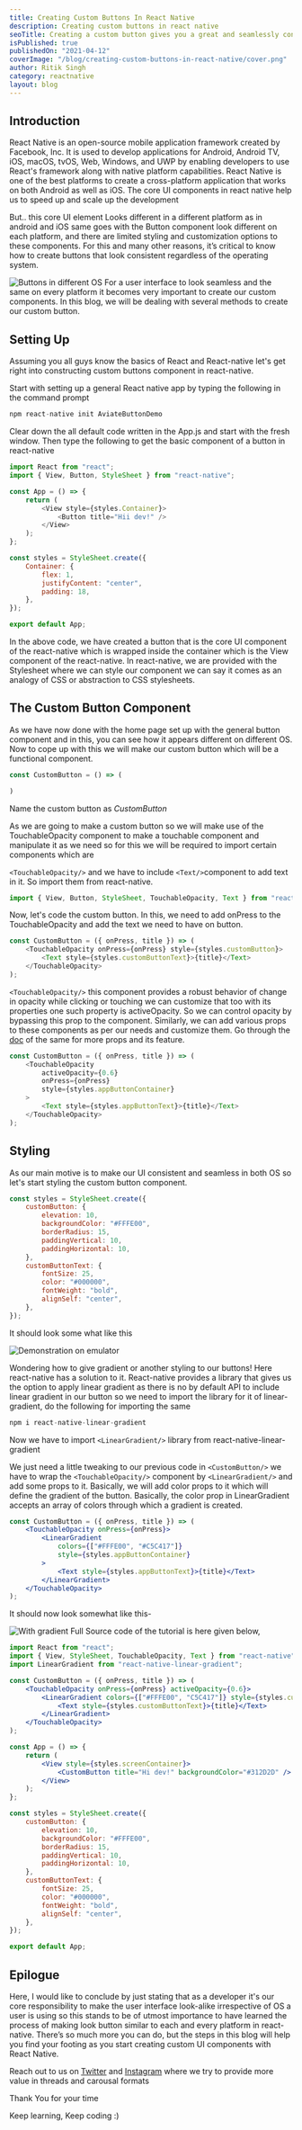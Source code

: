 ```yaml
---
title: Creating Custom Buttons In React Native
description: Creating custom buttons in react native
seoTitle: Creating a custom button gives you a great and seamlessly consistent UI irrespective of OS. This becomes of utmost importance to implement as the core UI button of react-native looks different in different OS.
isPublished: true
publishedOn: "2021-04-12"
coverImage: "/blog/creating-custom-buttons-in-react-native/cover.png"
author: Ritik Singh
category: reactnative
layout: blog
---
```


## Introduction

React Native is an open-source mobile application framework created by Facebook, Inc. It is used to develop applications for Android, Android TV, iOS, macOS, tvOS, Web, Windows, and UWP by enabling developers to use React's framework along with native platform capabilities. React Native is one of the best platforms to create a cross-platform application that works on both Android as well as iOS. The core UI components in react native help us to speed up and scale up the development

But.. this core UI element Looks different in a different platform as in android and iOS same goes with the Button component look different on each platform, and there are limited styling and customization options to these components. For this and many other reasons, it’s critical to know how to create buttons that look consistent regardless of the operating system.

<!-- ![Buttons in different OS](/blog/creating-custom-buttons-in-react-native/react-native-1.png) -->

![Buttons in different OS](/blog/creating-custom-buttons-in-react-native/react-native-1.png)
For a user interface to look seamless and the same on every platform it becomes very important to create our custom components. In this blog, we will be dealing with several methods to create our custom button.

<!--EndFragment-->

<!--StartFragment-->

## Setting Up

Assuming you all guys know the basics of React and React-native let's get right into constructing custom buttons component in react-native.

Start with setting up a general React native app by typing the following in the command prompt

<!--EndFragment-->

```javascript
npm react-native init AviateButtonDemo
```

<!--StartFragment-->

Clear down the all default code written in the App.js and start with the fresh window. Then type the following to get the basic component of a button in react-native

<!--EndFragment-->

```javascript
import React from "react";
import { View, Button, StyleSheet } from "react-native";

const App = () => {
	return (
		<View style={styles.Container}>
			<Button title="Hii dev!" />
		</View>
	);
};

const styles = StyleSheet.create({
	Container: {
		flex: 1,
		justifyContent: "center",
		padding: 18,
	},
});

export default App;
```

<!--StartFragment-->

In the above code, we have created a button that is the core UI component of the react-native which is wrapped inside the container which is the View component of the react-native. In react-native, we are provided with the Stylesheet where we can style our component we can say it comes as an analogy of CSS or abstraction to CSS stylesheets.

<!--EndFragment-->

<!--StartFragment-->

## The Custom Button Component

As we have now done with the home page set up with the general button component and in this, you can see how it appears different on different OS. Now to cope up with this we will make our custom button which will be a functional component.

<!--EndFragment-->

```javascript
const CustomButton = () => (

)
```

<!--StartFragment-->

Name the custom button as _CustomButton_

As we are going to make a custom button so we will make use of the TouchableOpacity component to make a touchable component and manipulate it as we need so for this we will be required to import certain components which are

`<TouchableOpacity/>` and we have to include `<Text/>`component to add text in it. So import them from react-native.

<!--EndFragment-->

```javascript
import { View, Button, StyleSheet, TouchableOpacity, Text } from "react-native";
```

<!--StartFragment-->

Now, let's code the custom button. In this, we need to add onPress to the TouchableOpacity and add the text we need to have on button.

<!--EndFragment-->

```javascript
const CustomButton = ({ onPress, title }) => (
	<TouchableOpacity onPress={onPress} style={styles.customButton}>
		<Text style={styles.customButtonText}>{title}</Text>
	</TouchableOpacity>
);
```

<!--StartFragment-->

`<TouchableOpacity/>` this component provides a robust behavior of change in opacity while clicking or touching we can customize that too with its properties one such property is activeOpacity. So we can control opacity by bypassing this prop to the component. Similarly, we can add various props to these components as per our needs and customize them. Go through the [doc](https://reactnative.dev/docs/touchableopacity) of the same for more props and its feature.

<!--EndFragment-->

```javascript
const CustomButton = ({ onPress, title }) => (
	<TouchableOpacity
		activeOpacity={0.6}
		onPress={onPress}
		style={styles.appButtonContainer}
	>
		<Text style={styles.appButtonText}>{title}</Text>
	</TouchableOpacity>
);
```

<!--StartFragment-->

## Styling

As our main motive is to make our UI consistent and seamless in both OS so let's start styling the custom button component.

<!--EndFragment-->

```javascript
const styles = StyleSheet.create({
	customButton: {
		elevation: 10,
		backgroundColor: "#FFFE00",
		borderRadius: 15,
		paddingVertical: 10,
		paddingHorizontal: 10,
	},
	customButtonText: {
		fontSize: 25,
		color: "#000000",
		fontWeight: "bold",
		alignSelf: "center",
	},
});
```

<!--StartFragment-->

It should look some what like this

<!--EndFragment-->

<!-- ![Demonstration on emulator](/assets/3.png) -->

![Demonstration on emulator](/blog/creating-custom-buttons-in-react-native/react-native-2.png)

<!--StartFragment-->

Wondering how to give gradient or another styling to our buttons! Here react-native has a solution to it. React-native provides a library that gives us the option to apply linear gradient as there is no by default API to include linear gradient in our button so we need to import the library for it of linear-gradient, do the following for importing the same

<!--EndFragment-->

<!--StartFragment-->

```jsx
npm i react-native-linear-gradient
```

<!--EndFragment-->

<!--StartFragment-->

Now we have to import `<LinearGradient/>` library from react-native-linear-gradient

We just need a little tweaking to our previous code in `<CustomButton/>` we have to wrap the `<TouchableOpacity/>` component by `<LinearGradient/>` and add some props to it. Basically, we will add color props to it which will define the gradient of the button. Basically, the color prop in LinearGradient accepts an array of colors through which a gradient is created.

```jsx
const CustomButton = ({ onPress, title }) => (
	<TouchableOpacity onPress={onPress}>
		<LinearGradient
			colors={["#FFFE00", "#C5C417"]}
			style={styles.appButtonContainer}
		>
			<Text style={styles.appButtonText}>{title}</Text>
		</LinearGradient>
	</TouchableOpacity>
);
```

It should now look somewhat like this-

![With gradient](/blog/creating-custom-buttons-in-react-native/react-native-3.png)
Full Source code of the tutorial is here given below,

```jsx
import React from "react";
import { View, StyleSheet, TouchableOpacity, Text } from "react-native";
import LinearGradient from "react-native-linear-gradient";

const CustomButton = ({ onPress, title }) => (
	<TouchableOpacity onPress={onPress} activeOpacity={0.6}>
		<LinearGradient colors={["#FFFE00", "C5C417"]} style={styles.customButton}>
			<Text style={styles.customButtonText}>{title}</Text>
		</LinearGradient>
	</TouchableOpacity>
);

const App = () => {
	return (
		<View style={styles.screenContainer}>
			<CustomButton title="Hi dev!" backgroundColor="#312D2D" />
		</View>
	);
};

const styles = StyleSheet.create({
	customButton: {
		elevation: 10,
		backgroundColor: "#FFFE00",
		borderRadius: 15,
		paddingVertical: 10,
		paddingHorizontal: 10,
	},
	customButtonText: {
		fontSize: 25,
		color: "#000000",
		fontWeight: "bold",
		alignSelf: "center",
	},
});

export default App;
```

## Epilogue

Here, I would like to conclude by just stating that as a developer it's our core responsibility to make the user interface look-alike irrespective of OS a user is using so this stands to be of utmost importance to have learned the process of making look button similar to each and every platform in react-native. There’s so much more you can do, but the steps in this blog will help you find your footing as you start creating custom UI components with React Native.

Reach out to us on [](https://twitter.com/kartikey_yadav7)[Twitter](https://twitter.com/aviatecoders) and [Instagram](https://instagram.com/aviatecoders) where we try to provide more value in threads and carousal formats

Thank You for your time

Keep learning, Keep coding :)

<!--EndFragment-->

